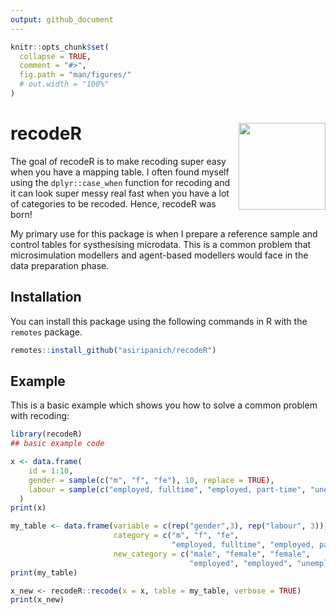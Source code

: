 ```yaml
---
output: github_document
---
```


<!-- README.md is generated from README.Rmd. Please edit that file -->

```r
knitr::opts_chunk$set(
  collapse = TRUE,
  comment = "#>",
  fig.path = "man/figures/"
  # out.width = "100%"
)
```
# recodeR <img src="man/figures/logo.png" align="right" height="139" />


<!-- badges: start -->
<!-- badges: end -->

The goal of recodeR is to make recoding super easy when you have a mapping table. I often found myself using the
`dplyr::case_when` function for recoding and it can look super messy real fast when you have a lot of categories to be recoded. Hence, recodeR was born!

My primary use for this package is when I prepare a reference sample and control tables for systhesising microdata. This is a common problem that microsimulation modellers and agent-based modellers would face in the data preparation phase.


## Installation

You can install this package using the following commands in R with the `remotes` package.

``` r
remotes::install_github("asiripanich/recodeR")
```

## Example

This is a basic example which shows you how to solve a common problem with recoding:

```r
library(recodeR)
## basic example code

x <- data.frame(
    id = 1:10,
    gender = sample(c("m", "f", "fe"), 10, replace = TRUE),
    labour = sample(c("employed, fulltime", "employed, part-time", "unemployed"), 10, replace = TRUE)
  )
print(x)

my_table <- data.frame(variable = c(rep("gender",3), rep("labour", 3)),
                       category = c("m", "f", "fe",
                                    "employed, fulltime", "employed, part-time", "unemployed"),
                       new_category = c("male", "female", "female",
                                        "employed", "employed", "unemployed"))
print(my_table)

x_new <- recodeR::recode(x = x, table = my_table, verbose = TRUE)
print(x_new)
```

